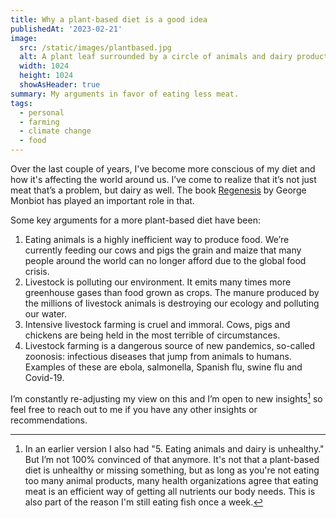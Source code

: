 ```yaml
---
title: Why a plant-based diet is a good idea
publishedAt: '2023-02-21'
image:
  src: /static/images/plantbased.jpg
  alt: A plant leaf surrounded by a circle of animals and dairy products
  width: 1024
  height: 1024
  showAsHeader: true
summary: My arguments in favor of eating less meat.
tags:
  - personal
  - farming
  - climate change
  - food
---
```


Over the last couple of years, I've become more conscious of my diet and how it's affecting the world around us. I’ve come to realize that it’s not just meat that’s a problem, but dairy as well. The book [Regenesis](https://koenvangilst.nl/blog/regenesis-reading-notes) by George Monbiot has played an important role in that.

Some key arguments for a more plant-based diet have been:

1. Eating animals is a highly inefficient way to produce food. We’re currently feeding our cows and pigs the grain and maize that many people around the world can no longer afford due to the global food crisis.
2. Livestock is polluting our environment. It emits many times more greenhouse gases than food grown as crops. The manure produced by the millions of livestock animals is destroying our ecology and polluting our water.
3. Intensive livestock farming is cruel and immoral. Cows, pigs and chickens are being held in the most terrible of circumstances.
4. Livestock farming is a dangerous source of new pandemics, so-called zoonosis: infectious diseases that jump from animals to humans. Examples of these are ebola, salmonella, Spanish flu, swine flu and Covid-19.

I’m constantly re-adjusting my view on this and I’m open to new insights[^1] so feel free to reach out to me if you have any other insights or recommendations.

[^1]: In an earlier version I also had "5. Eating animals and dairy is unhealthy." But I’m not 100% convinced of that anymore. It's not that a plant-based diet is unhealthy or missing something, but as long as you're not eating too many animal products, many health organizations agree that eating meat is an efficient way of getting all nutrients our body needs. This is also part of the reason I'm still eating fish once a week.
